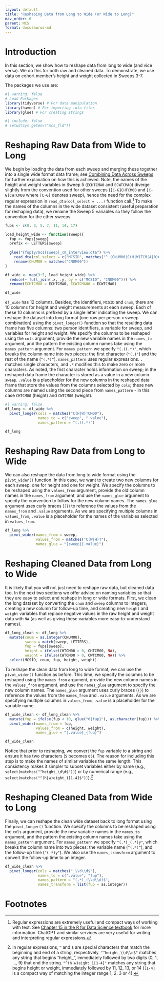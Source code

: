 ```yaml
---
layout: default
title: "Reshaping Data from Long to Wide (or Wide to Long)"
nav_order: 6
parent: MCS
format: docusaurus-md
---
```


# Introduction

In this section, we show how to reshape data from long to wide (and vice versa). We do this for both raw and cleaned data. To demonstrate, we use data on cohort member's height and weight collected in Sweeps 3-7.

The packages we use are:

```r
#| warning: false
# Load Packages
library(tidyverse) # For data manipulation
library(haven) # For importing .dta files
library(glue) # For creating strings
```

```r
#| include: false
# setwd(Sys.getenv("mcs_fld"))
```

# Reshaping Raw Data from Wide to Long

We begin by loading the data from each sweep and merging these together into a single wide format data frame; see [Combining Data Across Sweeps](https://cls-data.github.io/docs/mcs-merging_across_sweeps.html) for further explanation on how this is achieved. Note, the names of the height and weight variables in Sweep 5 (`ECHTCMA0` and `ECWTCMAO`) diverge slightly from the convention used for other sweeps (`[C-G]CHTCM00` and `[C-G]CWTCM00` where `[C-G]` denotes sweep), hence the need for the complex regular expression in `read_dta(col_select = ...)` function call.[^1] To make the names of the columns in the wide dataset consistent (useful preparation for reshaping data), we rename the Sweep 5 variables so they follow the convention for the other sweeps.

[^1]: Regular expressions are extremely useful and compact ways of working with text. See [Chapter 15 in the R for Data Science textbook](https://r4ds.hadley.nz/regexps.html) for more information. ChatGPT and similar services are very useful for writing and interpreting regular expressions.

```r
fups <- c(0, 3, 5, 7, 11, 14, 17)

load_height_wide <- function(sweep){
  fup <- fups[sweep]
  prefix <- LETTERS[sweep]
  
  glue("{fup}y/mcs{sweep}_cm_interview.dta") %>%
    read_dta(col_select = c("MCSID", matches("^.(CNUM00|C(H|W)TCM(A|0)0)"))) %>%
    rename(CNUM00 = matches("CNUM00"))
}

df_wide <- map(3:7, load_height_wide) %>%
  reduce(~ full_join(.x, .y, by = c("MCSID", "CNUM00"))) %>%
  rename(ECHTCM00 = ECHTCMA0, ECWTCMA00 = ECWTCMA0)

df_wide
```

`df_wide` has 12 columns. Besides, the identifiers, `MCSID` and `cnum`, there are 10 columns for height and weight measurements at each sweep. Each of these 10 columns is prefixed by a single letter indicating the sweep. We can reshape the dataset into long format (one row per person x sweep combination) using the `pivot_longer()` function so that the resulting data frame has five columns: two person identifiers, a variable for sweep, and variables for height and weight. We specify the columns to be reshaped using the `cols` argument, provide the new variable names in the `names_to` argument, and the pattern the existing column names take using the `names_pattern` argument. For `names_pattern` we specify `"(.)(.*)"`, which breaks the column name into two pieces: the first character (`"(.)"`) and the rest of the name (`"(.*)"`). `names_pattern` uses regular expressions. `.` matches single characters, and `.*` modifies this to make zero or more characters. As noted, the first character holds information on sweep; in the reshaped data frame the character is stored as a value in a new column `sweep`. `.value` is a placeholder for the new columns in the reshaped data frame that store the values from the columns selected by `cols`; these new columns are named using the second piece from `names_pattern` - in this case `CHTCM00` (height) and `CWTCM00` (weight).

```r
#| warning: false
df_long <- df_wide %>%
  pivot_longer(cols = matches("C(H|W)TCM00"),
               names_to = c("sweep", ".value"),
               names_pattern = "(.)(.*)")

df_long
```

# Reshaping Raw Data from Long to Wide

We can also reshape the data from long to wide format using the `pivot_wider()` function. In this case, we want to create two new columns for each sweep: one for height and one for weight. We specify the columns to be reshaped using the `values_from` argument, provide the old column names in the `names_from` argument, and use the `names_glue` argument to specify the convention to follow for the new column names. The `names_glue` argument uses curly braces (`{}`) to reference the values from the `names_from` and `.value` arguments. As we are specifying multiple columns in `values_from`, `.value` is a placeholder for the names of the variables selected in `values_from`.

```r
df_long %>%
  pivot_wider(names_from = sweep,
              values_from = matches("C(W|H)T"),
              names_glue = "{sweep}{.value}")
```

# Reshaping Cleaned Data from Long to Wide

It is likely that you will not just need to reshape raw data, but cleaned data too. In the next two sections we offer advice on naming variables so that they are easy to select and reshape in long or wide formats. First, we clean the long dataset by converting the `cnum` and `sweep` columns to integers, creating a new column for follow-up time, and creating new `height` and `weight` variables that replace negative values in the raw height and weight data with `NA` (as well as giving these variables more easy-to-understand names).

```r
df_long_clean <- df_long %>%
  mutate(cnum = as.integer(CNUM00),
         sweep = match(sweep, LETTERS),
         fup = fups[sweep],
         height = ifelse(CHTCM00 > 0, CHTCM00, NA),
         weight = ifelse(CWTCM00 > 0, CWTCM00, NA)) %>%
  select(MCSID, cnum, fup, height, weight)
```

To reshape the clean data from long to wide format, we can use the `pivot_wider()` function as before. This time, we specify the columns to be reshaped using the `names_from` argument, provide the new column names in the `values_from` argument, and use the `names_glue` argument to specify the new column names. The `names_glue` argument uses curly braces (`{}`) to reference the values from the `names_from` and `.value` arguments. As we are specifying multiple columns in `values_from`, `.value` is a placeholder for the variable name.

```r
df_wide_clean <- df_long_clean %>%
  mutate(fup = ifelse(fup < 10, glue("0{fup}"), as.character(fup))) %>%
  pivot_wider(names_from = fup,
              values_from = c(height, weight),
              names_glue = "{.value}_{fup}")

df_wide_clean
```

Notice that prior to reshaping, we convert the `fup` variable to a string and ensure it has two characters (`5` becomes `05`). The reason for including this step is to make the names of similar variables the same length. This consistency makes it simpler to subset variables either by name (e.g., `select(matches("^height_\d\d$"))`) or by numerical range (e.g., `select(matches("^(h|w)eight_1[1-4]$"))`).[^2]

[^2]: In regular expressions, `^` and `$` are special characters that match the beginning and end of a string, respectively. `"^height_\\d\\d$"` matches any string that begins "height\_", immediately followed by two digits (0, 1, ..., 9) that end the string. `"^(h|w)eight_1[1-4]"` matches any string that begins height or weight, immediately followed by 11, 12, 13, or 14 (`[1-4]` is a compact way of matching the integer range 1, 2, 3 or 4).

# Reshaping Cleaned Data from Wide to Long

Finally, we can reshape the clean wide dataset back to long format using the `pivot_longer()` function. We specify the columns to be reshaped using the `cols` argument, provide the new variable names in the `names_to` argument, and the pattern the existing column names take using the `names_pattern` argument. For `names_pattern` we specify `"(.*)_(.*)y"`, which breaks the column name into two pieces: the variable name (`"(.*)"`), and the follow-up time (`"(.*)y"`). We also use the `names_transform` argument to convert the follow-up time to an integer.

```r
df_wide_clean %>%
  pivot_longer(cols = matches("_\\d\\d$"),
               names_to = c(".value", "fup"),
               names_pattern = "(.*)_(\\d\\d)$",
               names_transform = list(fup = as.integer))
```

# Footnotes
